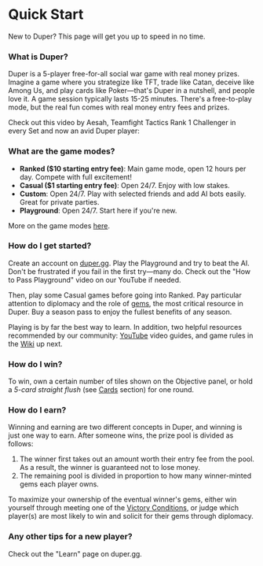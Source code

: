 
# Quick Start

New to Duper? This page will get you up to speed in no time.

### What is Duper?

Duper is a 5-player free-for-all social war game with real money prizes. Imagine a game where you strategize like TFT, trade like Catan, deceive like Among Us, and play cards like Poker—that's Duper in a nutshell, and people love it. A game session typically lasts 15-25 minutes. There's a free-to-play mode, but the real fun comes with real money entry fees and prizes.

Check out this video by Aesah, Teamfight Tactics Rank 1 Challenger in every Set and now an avid Duper player:
<YouTube id="CtORUaHitp8" />

### What are the game modes?

- **Ranked (\$10 starting entry fee)**: Main game mode, open 12 hours per day. Compete with full excitement!
- **Casual (\$1 starting entry fee)**: Open 24/7. Enjoy with low stakes.
- **Custom**: Open 24/7. Play with selected friends and add AI bots easily. Great for private parties.
- **Playground**: Open 24/7. Start here if you're new.

More on the game modes [here](modes).

### How do I get started?

Create an account on [duper.gg](https://www.duper.gg). Play the Playground and try to beat the AI. Don't be frustrated if you fail in the first try—many do. Check out the "How to Pass Playground" video on our YouTube if needed.

Then, play some Casual games before going into Ranked. Pay particular attention to diplomacy and the role of [gems](./wiki/fundamentals/resources#gems), the most critical resource in Duper. Buy a season pass to enjoy the fullest benefits of any season.

Playing is by far the best way to learn. In addition, two helpful resources recommended by our community: [YouTube](https://youtube.com/@dupergame) video guides, and game rules in the [Wiki](./wiki/) up next.

### How do I win?

To win, own a certain number of tiles shown on the Objective panel, or hold a _5-card straight flush_ (see [Cards](./wiki/fundamentals/resources#cards) section) for one round.

### How do I earn?

Winning and earning are two different concepts in Duper, and winning is just one way to earn. After someone wins, the prize pool is divided as follows:

1. The winner first takes out an amount worth their entry fee from the pool. As a result, the winner is guaranteed not to lose money.
2. The remaining pool is divided in proportion to how many winner-minted gems each player owns.

To maximize your ownership of the eventual winner's gems, either win yourself through meeting one of the [Victory Conditions](./wiki/flow/victory.mdx), or judge which player(s) are most likely to win and solicit for their gems through diplomacy.

### Any other tips for a new player?

Check out the "Learn" page on duper.gg.
